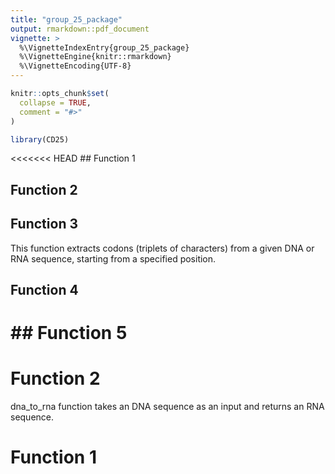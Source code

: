 ```yaml
---
title: "group_25_package"
output: rmarkdown::pdf_document
vignette: >
  %\VignetteIndexEntry{group_25_package}
  %\VignetteEngine{knitr::rmarkdown}
  %\VignetteEncoding{UTF-8}
---
```


```r
knitr::opts_chunk$set(
  collapse = TRUE,
  comment = "#>"
)
```

```r
library(CD25)
```

<<<<<<< HEAD
## Function 1

## Function 2

## Function 3

This function extracts codons (triplets of characters) from a given DNA or RNA sequence, starting from a specified position.

## Function 4

## Function 5
=======
# Function 2

dna_to_rna function takes an DNA sequence as an input and returns an RNA sequence.

# Function 1


